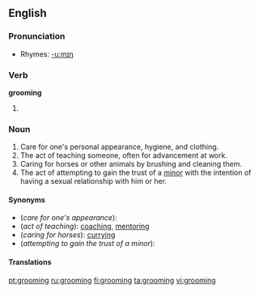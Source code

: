 ==English==

===Pronunciation===
*Rhymes: [[Rhymes:English:-uːmɪŋ|-uːmɪŋ]]

===Verb===
'''grooming'''

# {{present participle of|[[groom]]}}



===Noun===
{{en-noun}}
# Care for one's personal appearance, hygiene, and clothing.
# The act of teaching someone, often for advancement at work.
# Caring for horses or other animals by brushing and cleaning them.
# The act of attempting to gain the trust of a [[minor]] with the intention of having a sexual relationship with him or her.

====Synonyms====
*(''care for one's appearance''):
*(''act of teaching''): [[coaching]], [[mentoring]]
*(''caring for horses''): [[curry]]ing
*(''attempting to gain the trust of a minor''):

====Translations====

{{trans-top|care for one's appearance}}

{{trans-mid}}
{{trans-bottom}}

{{trans-top|act of teaching}}
{{trans-mid}}
{{trans-bottom}}

{{trans-top|caring for horses}}
{{trans-mid}}
{{trans-bottom}}

{{trans-top|attempting to gain the trust of a minor}}
{{trans-mid}}
{{trans-bottom}}

[[pt:grooming]]
[[ru:grooming]]
[[fi:grooming]]
[[ta:grooming]]
[[vi:grooming]]